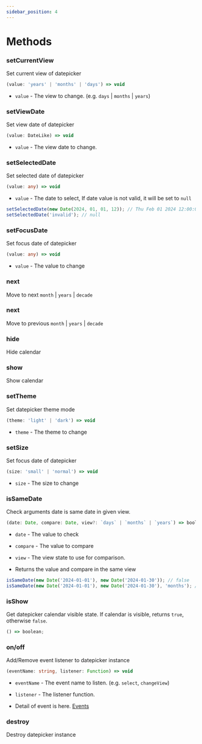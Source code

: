 ```yaml
---
sidebar_position: 4
---
```


# Methods

### setCurrentView

Set current view of datepicker

```typescript
(value: 'years' | 'months' | 'days') => void
```

- `value` - The view to change. (e.g. `days` | `months` | `years`)

### setViewDate

Set view date of datepicker

```typescript
(value: DateLike) => void
```

- `value` - The view date to change.

### setSelectedDate

Set selected date of datepicker

```typescript
(value: any) => void
```

- `value` - The date to select, If date value is not valid, it will be set to `null`

```javascript
setSelectedDate(new Date(2024, 01, 01, 12)); // Thu Feb 01 2024 12:00:00
setSelectedDate('invalid'); // null
```

### setFocusDate

Set focus date of datepicker

```typescript
(value: any) => void
```

- `value` - The value to change

### next

Move to next `month` | `years` | `decade`

### next

Move to previous `month` | `years` | `decade`

### hide

Hide calendar

### show

Show calendar

### setTheme

Set datepicker theme mode

```typescript
(theme: 'light' | 'dark') => void
```

- `theme` - The theme to change

### setSize

Set focus date of datepicker

```typescript
(size: 'small' | 'normal') => void
```

- `size` - The size to change

### isSameDate

Check arguments date is same date in given view.

```typescript
(date: Date, compare: Date, view?: `days` | `months` | `years`) => boolean;
```

- `date` - The value to check

- `compare` - The value to compare

- `view` - The view state to use for comparison.

- Returns the value and compare in the same view

```javascript
isSameDate(new Date('2024-01-01'), new Date('2024-01-30')); // false
isSameDate(new Date('2024-01-01'), new Date('2024-01-30'), 'months'); // true
```

### isShow

Get datepicker calendar visible state. If calendar is visible, returns `true`, otherwise `false`.

```typescript
() => boolean;
```

### on/off

Add/Remove event listener to datepicker instance

```typescript
(eventName: string, listener: Function) => void
```

- `eventName` - The event name to listen. (e.g. `select`, `changeView`)

- `listener` - The listener function.

- Detail of event is here. [Events](../options/events.mdx)

### destroy

Destroy datepicker instance
